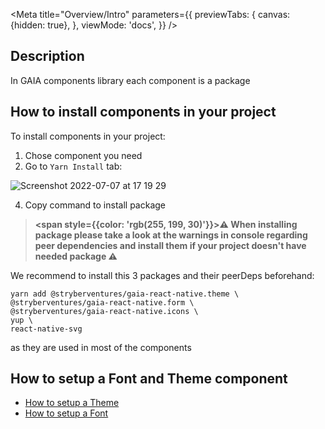 
<Meta title="Overview/Intro" parameters={{
  previewTabs: {
    canvas: {hidden: true},
  },
  viewMode: 'docs',
}} />

## Description

In GAIA components library each component is a package

## How to install components in your project

To install components in your project:

1. Chose component you need
2. Go to `Yarn Install` tab:

![Screenshot 2022-07-07 at 17 19 29](https://user-images.githubusercontent.com/17476859/177796570-7e309399-8786-410b-be13-246d9b2b26ce.png)

4. Copy command to install package

> **<span style={{color: 'rgb(255, 199, 30)'}}>⚠️ When installing package please take a look at the warnings in console regarding peer dependencies and install them if your project doesn't have needed package ⚠️</span>**

We recommend to install this 3 packages and their peerDeps beforehand:

```shell script
yarn add @stryberventures/gaia-react-native.theme \
@stryberventures/gaia-react-native.form \
@stryberventures/gaia-react-native.icons \
yup \
react-native-svg
```

as they are used in most of the components

## How to setup a Font and Theme component

* [How to setup a Theme](?path=/docs/core-theme-readme--page#installation)
* [How to setup a Font](?path=/docs/core-theme-readme--page#setup-font)
